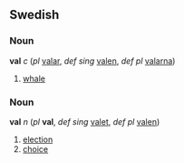==Swedish==
===Noun===
'''val''' ''c'' (''pl'' [[valar]], ''def sing'' [[valen]], ''def pl'' [[valarna]])

#[[whale]]

===Noun===
'''val''' ''n'' (''pl'' '''val''', ''def sing'' [[valet]], ''def pl'' [[valen]])

#[[election]]
#[[choice]]